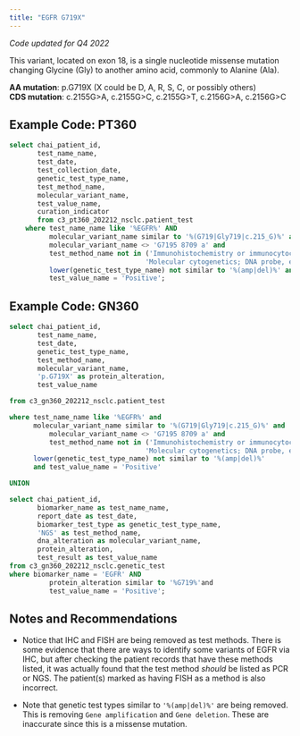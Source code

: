 ```yaml
---
title: "EGFR G719X"
---
```


*Code updated for Q4 2022*

This variant, located on exon 18, is a single nucleotide missense mutation changing Glycine (Gly) to another amino acid, commonly to Alanine (Ala).

**AA mutation**: p.G719X (X could be D, A, R, S, C, or possibly others) <br> 
**CDS mutation**: c.2155G\>A, c.2155G\>C, c.2155G\>T, c.2156G\>A, c.2156G\>C

## Example Code: PT360

```sql
select chai_patient_id,
       test_name_name,
       test_date,
       test_collection_date,
       genetic_test_type_name,
       test_method_name,
       molecular_variant_name,
       test_value_name,
       curation_indicator
       from c3_pt360_202212_nsclc.patient_test
    where test_name_name like '%EGFR%' AND
          molecular_variant_name similar to '%(G719|Gly719|c.215_G)%' and
          molecular_variant_name <> 'G7195 8709 a' and
          test_method_name not in ('Immunohistochemistry or immunocytochemistry, per specimen; initial single antibody stain procedure',
                                  'Molecular cytogenetics; DNA probe, each (eg, FISH)') and
          lower(genetic_test_type_name) not similar to '%(amp|del)%' and 
          test_value_name = 'Positive';
```

## Example Code: GN360

```sql
select chai_patient_id,
       test_name_name,
       test_date,
       genetic_test_type_name,
       test_method_name,
       molecular_variant_name,
       'p.G719X' as protein_alteration,
       test_value_name

from c3_gn360_202212_nsclc.patient_test

where test_name_name like '%EGFR%' and
      molecular_variant_name similar to '%(G719|Gly719|c.215_G)%' and
          molecular_variant_name <> 'G7195 8709 a' and
          test_method_name not in ('Immunohistochemistry or immunocytochemistry, per specimen; initial single antibody stain procedure',
                                  'Molecular cytogenetics; DNA probe, each (eg, FISH)') and
      lower(genetic_test_type_name) not similar to '%(amp|del)%'
      and test_value_name = 'Positive'

UNION

select chai_patient_id,
       biomarker_name as test_name_name,
       report_date as test_date,
       biomarker_test_type as genetic_test_type_name,
       'NGS' as test_method_name,
       dna_alteration as molecular_variant_name,
       protein_alteration,
       test_result as test_value_name
from c3_gn360_202212_nsclc.genetic_test
where biomarker_name = 'EGFR' AND
          protein_alteration similar to '%G719%'and
          test_value_name = 'Positive';
```

## Notes and Recommendations

-   Notice that IHC and FISH are being removed as test methods. There is some evidence that there are ways to identify some variants of EGFR via IHC, but after checking the patient records that have these methods listed, it was actually found that the test method *should* be listed as PCR or NGS. The patient(s) marked as having FISH as a method is also incorrect.<br />

-   Note that genetic test types similar to `'%(amp|del)%'` are being removed. This is removing `Gene amplification` and `Gene deletion`. These are inaccurate since this is a missense mutation.<br />
